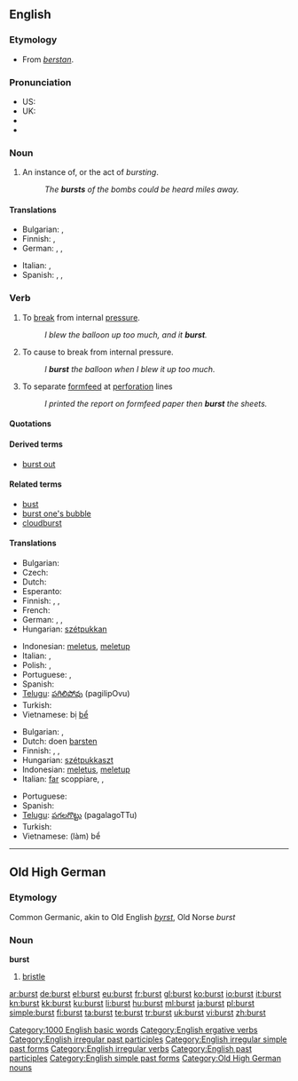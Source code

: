 {{wikipedia}}
==English==

===Etymology===
* From {{etyl|ang}} ''[[berstan]]''.

===Pronunciation===
* US: {{IPA|/bɜrst/}}
* UK: {{IPA|/bɜːst/}}
* {{audio|en-us-burst.ogg|Audio (US)}}
* {{rhymes|ɜː(r)st}}

===Noun===
{{en-noun}}

# An instance of, or the act of ''bursting''.
#: ''The '''bursts''' of the bombs could be heard miles away.''

====Translations====
{{trans-top|instance or act of bursting}}
* Bulgarian: {{t|bg|взрив|m}},  {{t|bg|избухване|n}}
* Finnish: {{t+|fi|räjähdys}}, {{t-|fi|puhkeaminen}}
* German: {{t|de|Bersten|n}},  {{t|de|Zerbrechen|n}},  {{t|de|Platzen|n}}
{{trans-mid}}
* Italian: {{t+|it|scoppio}},  {{t+|it|esplosione}}
* Spanish: {{t+|es|ráfaga|f}},  {{t-|es|estallo|m}},  {{t-|es|reventón|m}}
{{trans-bottom}}

===Verb===
{{en-verb|bursts|bursting|burst|'''[[burst]]''' or rarely '''[[bursten]]'''}}

# {{intransitive}} To [[break]] from internal [[pressure]].
#: ''I blew the balloon up too much, and it '''burst'''.''
# {{transitive}} To cause to break from internal pressure.
#: ''I '''burst''' the balloon when I blew it up too much.''
# {{transitive}} To separate [[formfeed]] at [[perforation]] lines
#: ''I printed the report on formfeed paper then '''burst''' the sheets.''

====Quotations====
{{seeCites}}

====Derived terms====
* [[burst out]]

====Related terms====
* [[bust]]
* [[burst one's bubble]]
* [[cloudburst]]

====Translations====
{{trans-top|to break from internal pressure}}
* Bulgarian: {{t|bg|пръсвам се}}
* Czech: {{t-|cs|prasknout}}
* Dutch: {{t+|nl|barsten}}
* Esperanto: {{t-|eo|krevi|xs=Esperanto}}
* Finnish: {{t-|fi|haljeta}}, {{t+|fi|puhjeta}}, {{t-|fi|räjähtää}}
* French: {{t+|fr|éclater}}
* German: {{t+|de|platzen}}, {{t+|de|zerplatzen}}, {{t+|de|bersten}}
* Hungarian: [[szétpukkan]]
{{trans-mid}}
* Indonesian: [[letus|meletus]], [[letup|meletup]]
* Italian: {{t+|it|scoppiare}},  {{t+|it|esplodere}}
* Polish: {{t-|pl|pękać}}, {{t-|pl|rozsadzać}}
* Portuguese: {{t+|pt|arrebentar}}, {{t+|pt|estourar}}
* Spanish: {{t-|es|reventar}}
* [[Telugu]]: [[పగిలిపోవు]] (pagilipOvu)
* Turkish: {{t+|tr|patlamak}}
* Vietnamese: bị [[bể]]
{{trans-bottom}}

{{trans-top|to cause to burst}}
* Bulgarian: {{t|bg|пръсвам}},  {{t|bg|взривявам}}
* Dutch: doen [[barsten]]
* Finnish: {{t+|fi|halkaista}}, {{t-|fi|puhkaista}}, {{t-|fi|räjäyttää}}
* Hungarian: [[szétpukkaszt]]
* Indonesian: [[letus|meletus]], [[letup|meletup]]
* Italian: [[fare|far]] scoppiare,  {{t+|it|strappare}},  {{t+|it|separare}}
{{trans-mid}}
* Portuguese: {{t+|pt|estourar}}
* Spanish: {{t-|es|reventar}}
* [[Telugu]]: [[పగలగొట్టు]] (pagalagoTTu)
* Turkish: {{t+|tr|patlatmak}}
* Vietnamese: (làm) bể
{{trans-bottom}}

[[Category:1000 English basic words]]
[[Category:English ergative verbs]]
[[Category:English irregular past participles]]
[[Category:English irregular simple past forms]]
[[Category:English irregular verbs]]
[[Category:English past participles]]
[[Category:English simple past forms]]

----

==Old High German==

===Etymology===
Common Germanic, akin to Old English ''[[byrst]]'', Old Norse ''burst''

===Noun===
'''burst'''

# [[bristle]]

[[Category:Old High German nouns]]

[[ar:burst]]
[[de:burst]]
[[el:burst]]
[[eu:burst]]
[[fr:burst]]
[[gl:burst]]
[[ko:burst]]
[[io:burst]]
[[it:burst]]
[[kn:burst]]
[[kk:burst]]
[[ku:burst]]
[[li:burst]]
[[hu:burst]]
[[ml:burst]]
[[ja:burst]]
[[pl:burst]]
[[simple:burst]]
[[fi:burst]]
[[ta:burst]]
[[te:burst]]
[[tr:burst]]
[[uk:burst]]
[[vi:burst]]
[[zh:burst]]